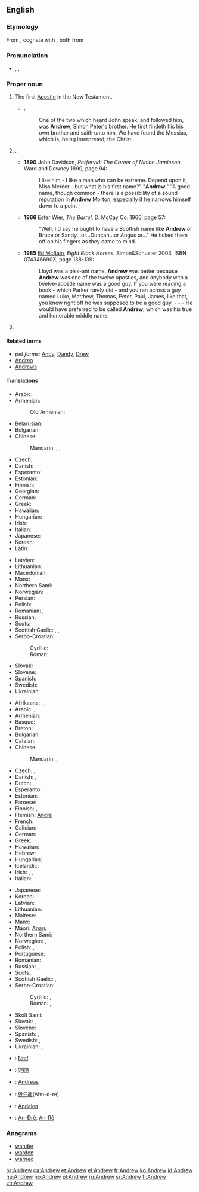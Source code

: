 ==English==

===Etymology===
From {{etyl|grc|en}} {{term|Ἀνδρέας|tr=Andreas|lang=grc|sc=polytonic}}, cognate with {{term|ἀνδρεῖος||manly|tr=andreios|lang=grc|sc=polytonic}}, both from {{term|ἀνήρ||man|tr=anēr|lang=grc|sc=polytonic}}

===Pronunciation===
* {{enPR|ăn'dro͞o}}, {{IPA|/ˈændruː/}}, {{X-SAMPA|/"{ndru:/}}

===Proper noun===
{{en-proper noun}}

# The first [[Apostle]] in the New Testament.
#* {{RQ:Authorized Version|John|1|40-41}}:
#*: One of the two which heard John speak, and followed him, was '''Andrew''', Simon Peter's brother. He first findeth his his own brother and saith unto him, We have found the Messias, which is, being interpreted, the Christ.
# {{given name|male|from=Ancient Greek}}.
#* '''1890''' John Davidson, ''Perfervid: The Career of Ninian Jamieson'', Ward and Downey 1890, page 94:
#*: I like him - I like a man who can be extreme. Depend upon it, Miss Mercer - but what is his first name?" "'''Andrew'''." "A good name, though common - there is a possibility of a sound reputation in '''Andrew''' Morton, especially if he narrows himself down to a point - - -
#* '''1966''' [[w:Ester Wier|Ester Wier]], ''The Barrel'', D. McCay Co. 1966, page 57:
#*: "Well, I'd say he ought to have a Scottish name like '''Andrew''' or Bruce or Sandy...or...Duncan...or Angus or..." He ticked them off on his fingers as they came to mind.
#* '''1985''' [[w:Evan Hunter|Ed McBain]], ''Eight Black Horses'', Simon&Schuster 2003, ISBN 074346690X, page 138-139:
#*: Lloyd was a piss-ant name. '''Andrew''' was better because '''Andrew''' was one of the twelve apostles, and anybody with a twelve-apostle name was a good guy. If you were reading a book - which Parker rarely did - and you ran across a guy named Luke, Matthew, Thomas, Peter, Paul, James, like that, you knew right off he was supposed to be a good guy. - - - He would have preferred to be called '''Andrew''', which was his true and honorable middle name.
# {{surname|[[patronymic]]|from=given names}}

====Related terms====
* ''pet forms:'' [[Andy]], [[Dandy]], [[Drew]]
* [[Andrea]] {{qualifier|feminine}}
* [[Andrews]] {{qualifier|surname}}

====Translations====
{{trans-top|the Apostle}}
* Arabic: {{t-|ar|أندروس|m|tr=ʾandrāws|sc=Arab}}
* Armenian: {{t-|hy|Անդրեաս|tr=Andreas}}
*: Old Armenian: {{tø|xcl|Անդրէաս|tr=Andrēas|sc=Armn}}
* Belarusian: {{t-|be|Андрэй|m|tr=Andréj|sc=Cyrl}}
* Bulgarian: {{t-|bg|Андрей|m|tr=Andréj}}
* Chinese:
*: Mandarin: {{t|cmn|安得烈|tr=Āndéliè|sc=Hani}}, {{t|cmn|安德肋|tr=Āndélē|sc=Hani}}, {{t|cmn|安德|tr=Āndé|sc=Hani}}
* Czech: {{t-|cs|Ondřej|m}}
* Danish: {{t-|da|Andreas}}
* Esperanto: {{t-|eo|Andreo}}
* Estonian: {{t-|et|Andreas}}
* Finnish: {{t+|fi|Andreas}}
* Georgian: {{t-|ka|ანდრია|tr=andria|sc=Geor}}
* German: {{t+|de|Andreas}}
* Greek: {{t+|el|Ανδρέας|m|tr=Andréas}}
* Hawaiian: {{tø|haw|ʻAnederea}}
* Hungarian: {{t+|hu|András}}
* Irish: {{t-|ga|Aindrias|m}}
* Italian: {{t+|it|Andrea}}
* Japanese: {{t-|ja|アンデレ|tr=Andere}}
* Korean: {{t-|ko|안드레아|tr=Andeurea|sc=Kore}}
* Latin: {{t-|la|Andreas}}
{{trans-mid}}
* Latvian: {{t-|lv|Andrejs|m}}
* Lithuanian: {{t+|lt|Andriejus|m}}
* Macedonian: {{t+|mk|Андреј|m|tr=Ándrej|sc=Cyrl}}
* Manx: {{t-|gv|Andreays|m}}
* Northern Sami: {{tø|se|Ándaras}}
* Norwegian: {{t+|no|Andreas}}
* Persian: {{t-|fa|اندریاس|tr=Andriyâs|sc=fa-Arab}}
* Polish: {{t+|pl|Andrzej|m}}
* Romanian: {{t-|ro|Andrei}}, {{t-|ro|Sfântul Andrei}}
* Russian: {{t+|ru|Андрей|m|tr=Andréj|sc=Cyrl}}
* Scots: {{tø|sco|Andra}}
* Scottish Gaelic: {{t-|gd|Anndra|m}}, {{t-|gd|Aindrea|m}}, {{t-|gd|Anndrais|m}}
* Serbo-Croatian:
*: Cyrillic: {{t-|sh|Андрија|m}}
*: Roman: {{t-|sh|Andrija|m}}
* Slovak: {{t-|sk|Andrej|m}}
* Slovene: {{t+|sl|Andrej}}
* Spanish: {{t+|es|Andrea|alt=Andreas}}
* Swedish: {{t+|sv|Andreas}}
* Ukrainian: {{t-|uk|Андрій|m|tr=Andríj|sc=Cyrl}}
{{trans-bottom}}

{{trans-top|male given name}}
* Afrikaans: {{t-|af|Andre}}, {{t-|af|André}}, {{t-|af|Andries}}
* Arabic: {{t-|ar|أندروس|m|tr=ʾandrāws|sc=Arab}}, {{t-|ar|أندرو|m|tr=ʾandrū|sc=Arab}}
* Armenian: {{t-|hy|Անդրեաս|tr=Andreas}}
* Basque: {{t+|eu|Ander}}
* Breton: {{t+|br|Andrev}}
* Bulgarian: {{t-|bg|Андрей|m|tr=Andréj}}
* Catalan: {{t+|ca|Andreu}}
* Chinese:
*: Mandarin: {{t|cmn|安德魯|sc=Hani}}, {{t|cmn|安德鲁|tr=Āndélǔ|sc=Hani}}
* Czech: {{t-|cs|Ondřej|m}}, {{t-|cs|Andrej|m}}
* Danish: {{t-|da|Andreas}}, {{t-|da|Anders}}
* Dutch: {{t+|nl|Andreas}}, {{t-|nl|Andries}}
* Esperanto: {{t-|eo|Andreo}}
* Estonian: {{t-|et|Andres}}
* Faroese: {{t-|fo|Andras}}
* Finnish: {{t+|fi|Antero}}, {{t+|fi|Antti}}
* Flemish: [[André]]
* French: {{t+|fr|André}}
* Galician: {{t-|gl|André}}
* German: {{t+|de|Andreas}}
* Greek: {{t+|el|Ανδρέας|m|tr=Andréas}}
* Hawaiian: {{tø|haw|ʻAnalū}}
* Hebrew: {{t-|he|אנדריי|m|tr=andréy|sc=Hebr}} {{qualifier|from Russian}}
* Hungarian: {{t+|hu|András}}
* Icelandic: {{t+|is|Andrés}}
* Irish: {{t-|ga|Aindriú|m}}, {{t-|ga|Aindrias|m}}, {{t-|ga|Aindréas|m}}
* Italian: {{t+|it|Andrea}}
{{trans-mid}}
* Japanese: {{t-|ja|アンドリュー|tr=Andoryū}}
* Korean: {{t-|ko|앤드류|tr=Aendeuryu|sc=Kore}}
* Latvian: {{t-|lv|Andrejs|m}}
* Lithuanian: {{t+|lt|Andrius|m}}
* Maltese: {{t-|mt|Indri}}
* Manx: {{t-|gv|Andreas|m}}
* Maori: [[Anaru]]
* Northern Sami: {{tø|se|Ándaras}}
* Norwegian: {{t+|no|Andreas}}, {{t+|no|Anders}}
* Polish: {{t+|pl|Andrzej}}, {{t+|pl|Jędrzej}} {{qualifier|old Polish}}
* Portuguese: {{t+|pt|André}}
* Romanian: {{t-|ro|Andrei}}
* Russian: {{qualifier|cognate}} {{t+|ru|Андрей|m|tr=Andréj|sc=Cyrl}}, {{qualifier|transliteration}} {{t+|ru|Эндрю|m|tr=Éndrju|sc=Cyrl}} {{indeclinable}}
* Scots: {{tø|sco|Andra}}
* Scottish Gaelic: {{t-|gd|Anndra|m}}, {{t-|gd|Aindrea|m}}
* Serbo-Croatian:
*: Cyrillic: {{t-|sh|Андрија|m}}, {{t-|sh|Андреј|m}}
*: Roman: {{t-|sh|Andrija|m}}, {{t-|sh|Andrej|m}}
* Skolt Sami: {{tø|sms|Ååntašǩ}}
* Slovak: {{t-|sk|Ondrej}}, {{t-|sk|Andrej}}
* Slovene: {{t+|sl|Andrej}}
* Spanish: {{t+|es|Andrés}}, {{t-|es|Andreas}}
* Swedish: {{t+|sv|Anders}}, {{t+|sv|Andreas}}
* Ukrainian: {{qualifier|cognate}} {{t-|uk|Андрій|m|tr=Andríj|sc=Cyrl}}, {{qualifier|transliteration}} {{t-|uk|Ендрю|m|tr=Éndrju|sc=Cyrl}}
{{trans-bottom}}

{{checktrans-top}}
* {{ttbc|amu}}: [[Nntî]]
* {{ttbc|hi}}: [[ऍन्डरू]]
* {{ttbc|id}}: [[Andreas]]
{{trans-mid}}
* {{ttbc|ko}}: [[안드레]](Ahn-d-re)
* {{ttbc|sw}}: [[Andalea]]
* {{ttbc|vi}}: [[An-Đrê]], [[An-Rê]]
{{trans-bottom}}

===Anagrams===
* [[wander#English|wander]]
* [[warden#English|warden]]
* [[warned#English|warned]]

[[br:Andrew]]
[[ca:Andrew]]
[[et:Andrew]]
[[el:Andrew]]
[[fr:Andrew]]
[[ko:Andrew]]
[[id:Andrew]]
[[hu:Andrew]]
[[no:Andrew]]
[[pl:Andrew]]
[[ru:Andrew]]
[[sr:Andrew]]
[[fi:Andrew]]
[[zh:Andrew]]